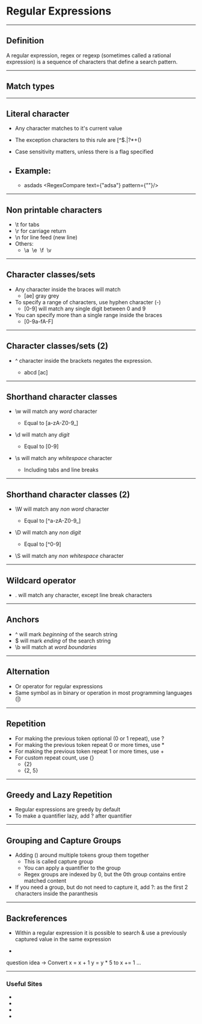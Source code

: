 

# Regular Expressions

---

<Wrapper>

## Definition

A regular expression, regex or regexp (sometimes called a rational expression) is a sequence of characters that define a search pattern.

</Wrapper>

---

## Match types

---

<Wrapper>

## Literal character

- Any character matches to it's current value

- The exception characters to this rule are <CodeColorStyle>[\^$.|?*+()</CodeColorStyle> 

- Case sensitivity matters, unless there is a flag specified

- Example:
  - 
  - asdads
<RegexCompare text={"adsa"} pattern={""}/>

</Wrapper>

---

<Wrapper>

## Non printable characters

- <CodeColorStyle>\t</CodeColorStyle> for tabs
- <CodeColorStyle>\r</CodeColorStyle> for carriage return
- <CodeColorStyle>\n</CodeColorStyle> for line feed (new line)
- Others:
  - <CodeColorStyle>\a&nbsp;&nbsp;\e&nbsp;&nbsp;\f&nbsp;&nbsp;\v</CodeColorStyle>

</Wrapper>

---

<Wrapper>

## Character classes/sets

- Any character inside the braces will match
  - <CodeColorStyle>[ae]</CodeColorStyle> gray grey
- To specify a range of characters, use hyphen character (<CodeColorStyle>-</CodeColorStyle>)
  - <CodeColorStyle>[0-9]</CodeColorStyle> will match any single digit between 0 and 9
- You can specify more than a single range inside the braces
  - <CodeColorStyle>[0-9a-fA-F]</CodeColorStyle>

</Wrapper>

---

<Wrapper>

## Character classes/sets (2)

- <CodeColorStyle>^</CodeColorStyle> character inside the brackets negates the expression.

  - abcd [ac]

</Wrapper>

---


<Wrapper>

## Shorthand character classes

- <CodeColorStyle>\w</CodeColorStyle> will match any <i>word</i> character

  - Equal to <CodeColorStyle>[a-zA-Z0-9_]</CodeColorStyle>

- <CodeColorStyle>\d</CodeColorStyle> will match any <i>digit</i>

  - Equal to <CodeColorStyle>[0-9]</CodeColorStyle>

- <CodeColorStyle>\s</CodeColorStyle> will match any <i>whitespace</i> character

  - Including tabs and line breaks


</Wrapper>

---

<Wrapper>

## Shorthand character classes (2)

- <CodeColorStyle>\W</CodeColorStyle> will match any <i> non word</i> character

  - Equal to <CodeColorStyle>[</CodeColorStyle><CodeColorStyle>^a-zA-Z0-9_]</CodeColorStyle>

- <CodeColorStyle>\D</CodeColorStyle> will match any <i> non digit</i>

  - Equal to <CodeColorStyle>[</CodeColorStyle><CodeColorStyle>^0-9]</CodeColorStyle>

- <CodeColorStyle>\S</CodeColorStyle> will match any <i>non whitespace</i> character


</Wrapper>

---

<Wrapper>

## Wildcard operator

- <CodeColorStyle>.</CodeColorStyle> will match any character, except line break characters


</Wrapper>

---

<Wrapper>

## Anchors

- <CodeColorStyle>^</CodeColorStyle> will mark <i>beginning</i> of the search string
- <CodeColorStyle>$</CodeColorStyle> will mark <i>ending</i> of the search string
- <CodeColorStyle>\b</CodeColorStyle> will match at <i>word boundaries</i>


</Wrapper>

---

<Wrapper>

## Alternation

- Or operator for regular expressions
- Same symbol as in binary or operation in most programming languages (<CodeColorStyle>|</CodeColorStyle>)


</Wrapper>


---

<Wrapper>

## Repetition

- For making the previous token optional (0 or 1 repeat), use <CodeColorStyle>?</CodeColorStyle>
- For making the previous token repeat 0 or more times, use <CodeColorStyle>*</CodeColorStyle>
- For making the previous token repeat 1 or more times, use <CodeColorStyle>+</CodeColorStyle>
- For custom repeat count, use <CodeColorStyle>{}</CodeColorStyle>
  - {2}
  - {2, 5}


</Wrapper>

---

<Wrapper>

## Greedy and Lazy Repetition

- Regular expressions are greedy by default
- To make a quantifier lazy, add <CodeColorStyle>?</CodeColorStyle> after quantifier

</Wrapper>

---

<Wrapper>

## Grouping and Capture Groups

- Adding <CodeColorStyle>()</CodeColorStyle> around multiple tokens group them together
  - This is called capture group
  - You can apply a quantifier to the group
  - Regex groups are indexed by 0, but the 0th group contains entire matched content
- If you need a group, but do not need to capture it, add <CodeColorStyle>?:</CodeColorStyle> as the first 2 characters inside the paranthesis

</Wrapper>

---

<Wrapper>

## Backreferences

- Within a regular expression it is possible to search & use a previously captured value in the same expression

- 

question idea -> Convert x = x + 1 y = y * 5 to x += 1 ...

</Wrapper>



---

### Useful Sites

- <StyledLink link="https://www.regular-expressions.info"/>
- <StyledLink link="https://regex101.com"/>
- <StyledLink link="https://regexr.com"/>
- <StyledLink link="https://www.debuggex.com"/>